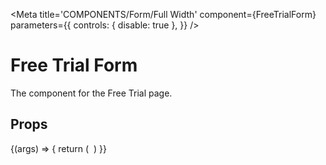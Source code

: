 
<Meta
  title='COMPONENTS/Form/Full Width'
  component={FreeTrialForm}
  parameters={{
    controls: { disable: true },
  }}
/>

# Free Trial Form

The component for the Free Trial page.

## Props

<Props of={FreeTrialForm} />

<Preview>
  <Story name='Full Width'>
    {(args) => {
      return (
        <ContentWrapper
          innerClassName='py-8 md:py-12'
          backgroundColor={{ color: "#F9F7F4", opacity: 1 }}
        >
          <Image
            aria-hidden
            src={background}
            alt=''
            className='absolute bottom-0 left-1/2 -z-[1] w-10/12 max-w-[1200px] -translate-x-1/2 lg:w-8/12'
          />
          <FreeTrialForm
            className='md:8/12 mx-auto lg:w-6/12'
            title='Full-width title'
            Schema={schemas.default.getSchema()}
            UISchema={schemas.default.UISchema}
            ErrorSchema={schemas.default.getErrorSchema()}
          />
        </ContentWrapper>
      )
    }}
  </Story>
</Preview>
